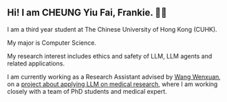 ## Hi! I am CHEUNG Yiu Fai, Frankie. 👋🏻

I am a third year student at The Chinese University of Hong Kong (CUHK).

My major is Computer Science.

My research interest includes ethics and safety of LLM, LLM agents
and related applications.

I am currently working as a Research Assistant advised by <ins>[Wang Wenxuan](https://www.linkedin.com/in/wenxuan-wang-958a24129/?locale=en_US)</ins>, on a <ins>[project about applying LLM on medical research](#research-0)</ins>, where I am working closely with a team of PhD students and medical expert.